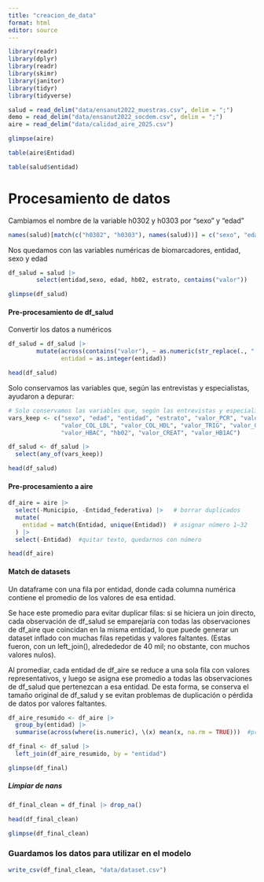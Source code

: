 ```yaml
---
title: "creacion_de_data"
format: html
editor: source
---
```



```r
library(readr)
library(dplyr)
library(readr)
library(skimr)
library(janitor)
library(tidyr)
library(tidyverse)
```

```r
salud = read_delim("data/ensanut2022_muestras.csv", delim = ";")
demo = read_delim("data/ensanut2022_socdem.csv", delim = ";")
aire = read_delim("data/calidad_aire_2025.csv")
```

```r
glimpse(aire)
```

```r
table(aire$Entidad)
```
```r
table(salud$entidad)
```

# Procesamiento de datos

Cambiamos el nombre de la variable h0302 y h0303 por "sexo" y "edad"

```r
names(salud)[match(c("h0302", "h0303"), names(salud))] = c("sexo", "edad")
```
Nos quedamos con las variables numéricas de biomarcadores, entidad, sexo y edad

```r
df_salud = salud |>
        select(entidad,sexo, edad, hb02, estrato, contains("valor"))

glimpse(df_salud)
```

#### Pre-procesamiento de df_salud

Convertir los datos a numéricos 
```r
df_salud = df_salud |>
        mutate(across(contains("valor"), ~ as.numeric(str_replace(., ",", "\\."))), 
               entidad = as.integer(entidad))
```

```r
head(df_salud)
```

Solo conservamos las variables que, según las entrevistas y especialistas, ayudaron a depurar:

```r
# Solo conservamos las variables que, según las entrevistas y especialistas, ayudaron a depurar
vars_keep <- c("sexo", "edad", "entidad", "estrato", "valor_PCR", "valor_COLEST", 
               "valor_COL_LDL", "valor_COL_HDL", "valor_TRIG", "valor_GLU_SUERO",
               "valor_HBAC", "hb02", "valor_CREAT", "valor_HB1AC")

df_salud <- df_salud |> 
  select(any_of(vars_keep))

head(df_salud)

```


#### Pre-procesamiento a aire

```r
df_aire = aire |>
  select(-Municipio, -Entidad_federativa) |>   # borrar duplicados
  mutate(
    entidad = match(Entidad, unique(Entidad))  # asignar número 1–32
  ) |>
  select(-Entidad)  #quitar texto, quedarnos con número
```

```r
head(df_aire)
```


#### Match de datasets

Un dataframe con una fila por entidad, donde cada columna numérica contiene el promedio de los valores de esa entidad.

Se hace este promedio para evitar duplicar filas: si se hiciera un join directo, cada observación de df_salud se emparejaría con todas las observaciones de df_aire que coincidan en la misma entidad, lo que puede generar un dataset inflado con muchas filas repetidas y valores faltantes. (Estas fueron, con un left_join(), alredededor de 40 mil; no obstante, con muchos valores nulos).

Al promediar, cada entidad de df_aire se reduce a una sola fila con valores representativos, y luego se asigna ese promedio a todas las observaciones de df_salud que pertenezcan a esa entidad. De esta forma, se conserva el tamaño original de df_salud y se evitan problemas de duplicación o pérdida de datos por valores faltantes.

```r
df_aire_resumido <- df_aire |>
  group_by(entidad) |>
  summarise(across(where(is.numeric), \(x) mean(x, na.rm = TRUE)))  #promedio por entidad

df_final <- df_salud |>
  left_join(df_aire_resumido, by = "entidad")

```

```r
glimpse(df_final)
```

##### Limpiar de nans

```r
df_final_clean = df_final |> drop_na()
```

```r
head(df_final_clean)
```

```r
glimpse(df_final_clean)
```
### Guardamos los datos para utilizar en el modelo

```r
write_csv(df_final_clean, "data/dataset.csv")
```

















































